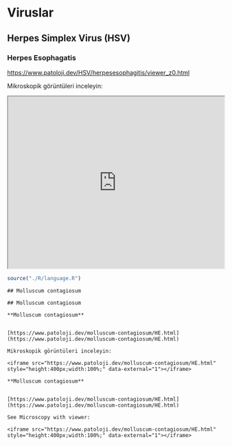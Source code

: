 # Viruslar

## Herpes Simplex Virus (HSV)

### Herpes Esophagatis

<https://www.patoloji.dev/HSV/herpesesophagitis/viewer_z0.html>

Mikroskopik görüntüleri inceleyin:

<iframe src="https://www.patoloji.dev/HSV/herpesesophagitis/viewer_z0.html" style="height:400px;width:100%;" data-external="1">

</iframe>

```r
source("./R/language.R")
```

```asis
## Molluscum contagiosum
```

```asis
## Molluscum contagiosum
```

```asis

**Molluscum contagiosum**


[https://www.patoloji.dev/molluscum-contagiosum/HE.html](https://www.patoloji.dev/molluscum-contagiosum/HE.html)

Mikroskopik görüntüleri inceleyin:

<iframe src="https://www.patoloji.dev/molluscum-contagiosum/HE.html" style="height:400px;width:100%;" data-external="1"></iframe>

```

```asis

**Molluscum contagiosum**


[https://www.patoloji.dev/molluscum-contagiosum/HE.html](https://www.patoloji.dev/molluscum-contagiosum/HE.html)

See Microscopy with viewer: 

<iframe src="https://www.patoloji.dev/molluscum-contagiosum/HE.html" style="height:400px;width:100%;" data-external="1"></iframe>

```
